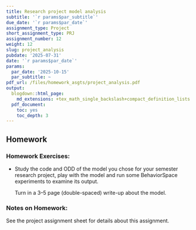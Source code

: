 ```yaml
---
title: Research project model analysis
subtitle: '`r params$par_subtitle`'
due_date: '`r params$par_date`'
assignment_type: Project
short_assignment_type: PRJ
assignment_number: 12
weight: 12
slug: project_analysis
pubdate: '2025-07-31'
date: '`r params$par_date`'
params:
  par_date: '2025-10-15'
  par_subtitle: ~
pdf_url: /files/homework_asgts/project_analysis.pdf
output:
  blogdown::html_page:
    md_extensions: +tex_math_single_backslash+compact_definition_lists
  pdf_document:
    toc: yes
    toc_depth: 3
---
```

## Homework

### Homework Exercises:



* Study the code and ODD of the model you chose for your semester research project, play with the model and run some BehaviorSpace experiments to examine its
  output.

  Turn in a 3--5 page (double-spaced) write-up about the model.

### Notes on Homework:


See the project assignment sheet for details about this assignment.